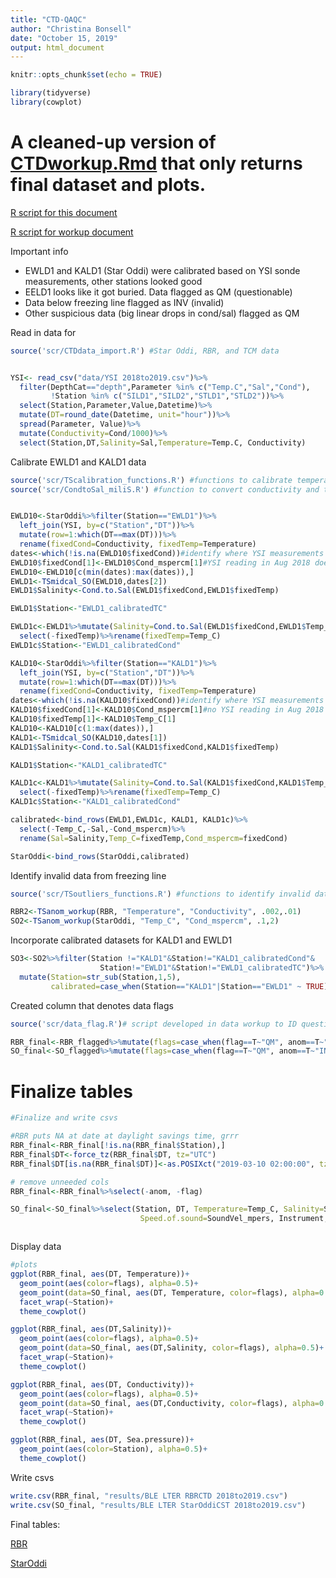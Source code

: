 ```yaml
---
title: "CTD-QAQC"
author: "Christina Bonsell"
date: "October 15, 2019"
output: html_document
---
```


```r
knitr::opts_chunk$set(echo = TRUE)
```

```r
library(tidyverse)
library(cowplot)
```

# A cleaned-up version of [CTDworkup.Rmd](https://cbonsell.github.io/ble-instrumentation/CTDworkup) that only returns final dataset and plots.

[R script for this document](https://github.com/cbonsell/ble-instrumentation/blob/master/CTD-QAQC.Rmd)

[R script for workup document](https://github.com/cbonsell/ble-instrumentation/blob/master/CTDworkup.Rmd)

Important info

* EWLD1 and KALD1 (Star Oddi) were calibrated based on YSI sonde measurements, other stations looked good
* EELD1 looks like it got buried. Data flagged as QM (questionable)
* Data below freezing line flagged as INV (invalid)
* Other suspicious data (big linear drops in cond/sal) flagged as QM


Read in data for 
```r
source('scr/CTDdata_import.R') #Star Oddi, RBR, and TCM data


YSI<- read_csv("data/YSI 2018to2019.csv")%>%
  filter(DepthCat=="depth",Parameter %in% c("Temp.C","Sal","Cond"),
         !Station %in% c("SILD1","SILD2","STLD1","STLD2"))%>%
  select(Station,Parameter,Value,Datetime)%>%
  mutate(DT=round_date(Datetime, unit="hour"))%>%
  spread(Parameter, Value)%>%
  mutate(Conductivity=Cond/1000)%>%
  select(Station,DT,Salinity=Sal,Temperature=Temp.C, Conductivity)
```



Calibrate EWLD1 and KALD1 data
```r
source('scr/TScalibration_functions.R') #functions to calibrate temperature, conductivity and salinity, using YSI calibration measurements
source('scr/CondtoSal_miliS.R') #function to convert conductivity and temp to salinity


EWLD10<-StarOddi%>%filter(Station=="EWLD1")%>%
  left_join(YSI, by=c("Station","DT"))%>%
  mutate(row=1:which(DT==max(DT)))%>%
  rename(fixedCond=Conductivity, fixedTemp=Temperature)
dates<-which(!is.na(EWLD10$fixedCond))#identify where YSI measurements took place, ignore the June ones bc we were off Station
EWLD10$fixedCond[1]<-EWLD10$Cond_mspercm[1]#YSI reading in Aug 2018 doesn't make sense
EWLD10<-EWLD10[c(min(dates):max(dates)),]
EWLD1<-TSmidcal_SO(EWLD10,dates[2])
EWLD1$Salinity<-Cond.to.Sal(EWLD1$fixedCond,EWLD1$fixedTemp)

EWLD1$Station<-"EWLD1_calibratedTC"

EWLD1c<-EWLD1%>%mutate(Salinity=Cond.to.Sal(EWLD1$fixedCond,EWLD1$Temp_C))%>%
  select(-fixedTemp)%>%rename(fixedTemp=Temp_C)
EWLD1c$Station<-"EWLD1_calibratedCond"

KALD10<-StarOddi%>%filter(Station=="KALD1")%>%
  left_join(YSI, by=c("Station","DT"))%>%
  mutate(row=1:which(DT==max(DT)))%>%
  rename(fixedCond=Conductivity, fixedTemp=Temperature)
dates<-which(!is.na(KALD10$fixedCond))#identify where YSI measurements took place, ignore the June ones bc we were off Station
KALD10$fixedCond[1]<-KALD10$Cond_mspercm[1]#no YSI reading in Aug 2018
KALD10$fixedTemp[1]<-KALD10$Temp_C[1]
KALD10<-KALD10[c(1:max(dates)),]
KALD1<-TSmidcal_SO(KALD10,dates[1])
KALD1$Salinity<-Cond.to.Sal(KALD1$fixedCond,KALD1$fixedTemp)

KALD1$Station<-"KALD1_calibratedTC"

KALD1c<-KALD1%>%mutate(Salinity=Cond.to.Sal(KALD1$fixedCond,KALD1$Temp_C))%>%
  select(-fixedTemp)%>%rename(fixedTemp=Temp_C)
KALD1c$Station<-"KALD1_calibratedCond"

calibrated<-bind_rows(EWLD1,EWLD1c, KALD1, KALD1c)%>%
  select(-Temp_C,-Sal,-Cond_mspercm)%>%
  rename(Sal=Salinity,Temp_C=fixedTemp,Cond_mspercm=fixedCond)

StarOddi<-bind_rows(StarOddi,calibrated)
```

Identify invalid data from freezing line
```r
source('scr/TSoutliers_functions.R') #functions to identify invalid data from freezing line

RBR2<-TSanom_workup(RBR, "Temperature", "Conductivity", .002,.01)
SO2<-TSanom_workup(StarOddi, "Temp_C", "Cond_mspercm", .1,2)
```

Incorporate calibrated datasets for KALD1 and EWLD1
```r
SO3<-SO2%>%filter(Station !="KALD1"&Station!="KALD1_calibratedCond"&
                    Station!="EWLD1"&Station!="EWLD1_calibratedTC")%>%
  mutate(Station=str_sub(Station,1,5),
         calibrated=case_when(Station=="KALD1"|Station=="EWLD1" ~ TRUE))
```

Created column that denotes data flags
```r
source('scr/data_flag.R')# script developed in data workup to ID questionable data

RBR_final<-RBR_flagged%>%mutate(flags=case_when(flag==T~"QM", anom==T~"INV"))
SO_final<-SO_flagged%>%mutate(flags=case_when(flag==T~"QM", anom==T~"INV"))
```

# Finalize tables
```r
#Finalize and write csvs

#RBR puts NA at date at daylight savings time, grrr
RBR_final<-RBR_final[!is.na(RBR_final$Station),]
RBR_final$DT<-force_tz(RBR_final$DT, tz="UTC")
RBR_final$DT[is.na(RBR_final$DT)]<-as.POSIXct("2019-03-10 02:00:00", tz="UTC")

# remove unneeded cols
RBR_final<-RBR_final%>%select(-anom, -flag)

SO_final<-SO_final%>%select(Station, DT, Temperature=Temp_C, Salinity=Sal, Conductivity=Cond_mspercm,
                             Speed.of.sound=SoundVel_mpers, Instrument,flags,calibrated)



```

Display data

```r
#plots
ggplot(RBR_final, aes(DT, Temperature))+
  geom_point(aes(color=flags), alpha=0.5)+
  geom_point(data=SO_final, aes(DT, Temperature, color=flags), alpha=0.5)+
  facet_wrap(~Station)+
  theme_cowplot()

ggplot(RBR_final, aes(DT,Salinity))+
  geom_point(aes(color=flags), alpha=0.5)+
  geom_point(data=SO_final, aes(DT,Salinity, color=flags), alpha=0.5)+
  facet_wrap(~Station)+
  theme_cowplot()

ggplot(RBR_final, aes(DT, Conductivity))+
  geom_point(aes(color=flags), alpha=0.5)+
  geom_point(data=SO_final, aes(DT,Conductivity, color=flags), alpha=0.5)+
  facet_wrap(~Station)+
  theme_cowplot()

ggplot(RBR_final, aes(DT, Sea.pressure))+
  geom_point(aes(color=Station), alpha=0.5)+
  theme_cowplot()
```

Write csvs
```r
write.csv(RBR_final, "results/BLE LTER RBRCTD 2018to2019.csv")
write.csv(SO_final, "results/BLE LTER StarOddiCST 2018to2019.csv")
```

Final tables: 

[RBR](https://github.com/cbonsell/ble-instrumentation/blob/master/results/BLE%20LTER%20RBRCTD%202018to2019.csv)

[StarOddi](https://github.com/cbonsell/ble-instrumentation/blob/master/results/BLE%20LTER%20StarOddiCST%202018to2019.csv)
